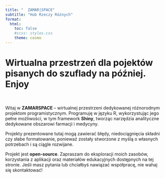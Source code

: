 ---
title: "  ZAMAR|SPACE"
subtitle: "Hub Rzeczy Różnych"
format: 
  html:
    toc: false
    #scss: styles.css
    theme: cosmo
---

# Wirtualna przestrzeń dla pojektów pisanych do szuflady na później. Enjoy {.unnumbered}
  
<br>


<div class="welcome-content">
  <p>
    Witaj w <strong>ZAMARSPACE</strong> – wirtualnej przestrzeni dedykowanej różnorodnym projektom programistycznym. Programuję w języku R, wykorzystując jego pełne możliwości, w tym framework <strong>Shiny</strong>, tworząc narzędzia analityczne dedykowane obszarowi farmacji i medycyny.
  </p>
  
  <p>
    Projekty prezentowane tutaj mogą zawierać błędy, niedociągnięcia składni czy słabe formatowanie, ponieważ zostały stworzone z myślą o własnych potrzebach i są ciągle rozwijane.
  </p>
  
  <p>
    Projekt jest **open-source**. Zapraszam do eksploracji moich zasobów, korzystania z aplikacji oraz materiałów edukacyjnych dostępnych na tej stronie. Jeśli masz pytania lub chciałbyś nawiązać współpracę, nie wahaj się skontaktować!
  </p>
</div>

